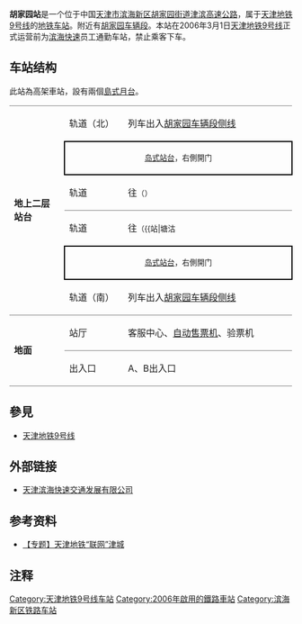 {{noteTA 
|G1 =Transport}}
{{Infobox station
|name = 胡家园
|eng_name = Hujiayuan
|linecolour = {{天津地铁颜色|9}}
|image = 天津轨道交通--胡家园站.jpg
|caption = 胡家园站（2011年4月）
|other_name = 
|country = {{PRC}}
|borough = [[天津市|天津市]][[滨海新区|滨海新区]][[胡家园街道|胡家园街道]]
|address = 津滨高速公路
|coordinates = {{coord|39.0397758|N|117.6012322|E|display=inline,title|Region:CH_type}}
|elevation = 
|owned = 
|operator = [[天津轨道交通集团|天津轨道交通集团]]
|lines = {{天津地铁线路名|9|SL}}
|distance = 
|platform = 2座[[岛式站台|岛式站台]]
|tracks = 4条
|bus_routes = 
|bus_stands = 
|connections = 公交站
|structure = 高架车站
|hall = 
|depth = 
|levels = 
|interchange = 
|exits = 
|lift = 
|escalator = 
|architect = 
|architectural_style = 
|colour = 
|type = 
|status = 运营中
|code = 
|zone = 
|classification = 
|website = 
|built = 
|opened = 2004年3月28日
|closed = 
|pass_year = 
|passengers = 
|pass_system = 
|pass_rank = 
|mpassengers = 
|trains = 
|station_hours = 
|hours = 
|first = 往{{天津地铁起讫站|9|R}}：06:05<br />往{{天津地铁起讫站|9|L}}：06:03
|last = 往{{天津地铁起讫站|9|R}}：23:16<br />往{{天津地铁起讫站|9|L}}：22:58
|adjacent = {{adjacent stations|system=天津地铁|line=9|left=钢管公司|right=塘沽}}
|other_services = 
|route_map = 
}}
'''胡家园站'''是一个位于中国[[天津市|天津市]][[滨海新区|滨海新区]][[胡家园街道|胡家园街道]][[津滨高速公路|津滨高速公路]]，属于[[天津地铁|天津地铁]][[天津地铁9号线|9号线]]的[[地铁车站|地铁车站]]。附近有[[胡家园车辆段|胡家园车辆段]]。本站在2006年3月1日[[天津地铁9号线|天津地铁9号线]]正式运营前为[[天津滨海快速交通发展有限公司|滨海快速]]员工通勤车站，禁止乘客下车。

==车站结构==
此站為高架車站，設有兩個[[島式月台|島式月台]]。
{|cellspacing=0 cellpadding=3
|-
|style="border-top:solid 1px gray;" rowspan=6 valign=top width=50|'''地上二层'''<br>'''站台'''
|style="border-top:solid 1px gray;"|轨道（北）
|style="border-top:solid 1px gray;"|{{arrow|L}} {{天津地铁线路名|9|c}}列车出入[[胡家园车辆段|胡家园车辆段]][[侧线_(铁路)|侧线]] 
|-
|style="border-right:solid 2px black;border-left:solid 2px black;border-top:solid 2px black;border-bottom:solid 2px black;" colspan=2|<center><small>[[岛式站台|岛式站台]]，右側開门</small></center>
|-
|轨道
|{{arrow|L}} {{天津地铁线路名|9|c}}往{{站|天津站}}<small>（{{站|钢管公司}}）</small> 
|-
|style="border-top:solid 1px gray;"|轨道
|style="border-top:solid 1px gray;"|{{arrow|R}} {{天津地铁线路名|9|c}}往{{站|东海路}}<small>（{{站|塘沽||地铁}}）</small>
|-
|style="border-right:solid 2px black;border-left:solid 2px black;border-top:solid 2px black;border-bottom:solid 2px black;" colspan=2|<center><small>[[岛式站台|岛式站台]]，右側開门</small></center>
|-
|轨道（南）
|{{arrow|R}} {{天津地铁线路名|9|c}}列车出入[[胡家园车辆段|胡家园车辆段]][[侧线_(铁路)|侧线]] 
|-
|style="border-top:solid 1px gray;border-bottom:solid 1px gray;" rowspan=2 valign=top width=100|'''地面'''
|style="border-top:solid 1px gray;border-bottom:solid 1px gray;" valign=top width=100|站厅
|style="border-top:solid 1px gray;border-bottom:solid 1px gray;" valign=top width=350|客服中心、[[自动售票机|自动售票机]]、验票机
|-
|style="border-bottom:solid 1px gray;" |出入口
|style="border-bottom:solid 1px gray;" |A、B出入口
|}

== 參見 ==
* [[天津地铁9号线|天津地铁9号线]]

== 外部链接 ==
* [https://web.archive.org/web/20100129201422/http://www.ctbmt.cn/ 天津滨海快速交通发展有限公司]

== 参考资料 ==
* [http://news.enorth.com.cn/system/2006/08/09/001379965.shtml 【专题】天津地铁“联网”津城] {{Wayback|url=http://news.enorth.com.cn/system/2006/08/09/001379965.shtml |date=20070905012246 }}

== 注释 ==
<div class="references-small">
<references />
</div>

{{天津地铁9号线}}
{{天津轨道交通车站列表}}

[[Category:天津地铁9号线车站|Category:天津地铁9号线车站]]
[[Category:2006年啟用的鐵路車站|Category:2006年啟用的鐵路車站]]
[[Category:滨海新区铁路车站|Category:滨海新区铁路车站]]